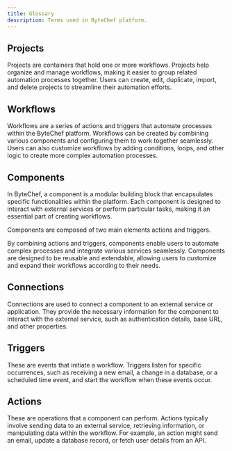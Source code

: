 ```yaml
---
title: Glossary
description: Terms used in ByteChef platform.
---
```


## Projects

Projects are containers that hold one or more workflows. Projects help organize and manage workflows, making it easier to group related automation processes together. Users can create, edit, duplicate, import, and delete projects to streamline their automation efforts.

## Workflows

Workflows are a series of actions and triggers that automate processes within the ByteChef platform. Workflows can be created by combining various components and configuring them to work together seamlessly. Users can also customize workflows by adding conditions, loops, and other logic to create more complex automation processes.

## Components

In ByteChef, a component is a modular building block that encapsulates specific functionalities within the platform. Each component is designed to interact with external services or perform particular tasks, making it an essential part of creating workflows.

Components are composed of two main elements actions and triggers.

By combining actions and triggers, components enable users to automate complex processes and integrate various services seamlessly. Components are designed to be reusable and extendable, allowing users to customize and expand their workflows according to their needs.

## Connections

Connections are used to connect a component to an external service or application. They provide the necessary information for the component to interact with the external service, such as authentication details, base URL, and other properties.

## Triggers

These are events that initiate a workflow. Triggers listen for specific occurrences, such as receiving a new email, a change in a database, or a scheduled time event, and start the workflow when these events occur.

## Actions

These are operations that a component can perform. Actions typically involve sending data to an external service, retrieving information, or manipulating data within the workflow. For example, an action might send an email, update a database record, or fetch user details from an API.
